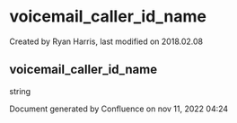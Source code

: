 
# voicemail_caller_id_name 

 Created by  Ryan Harris, last modified on 2018.02.08

## voicemail_caller_id_name

string

Document generated by Confluence on nov 11, 2022 04:24
